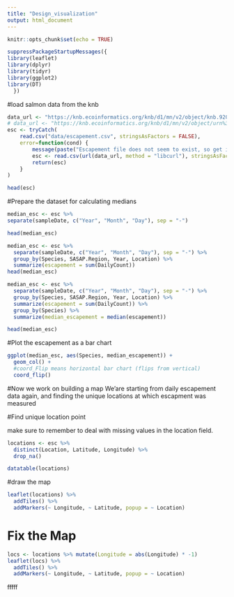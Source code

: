 ```yaml
---
title: "Design_visualization"
output: html_document
---
```


```r
knitr::opts_chunk$set(echo = TRUE)
```

```r
suppressPackageStartupMessages({ 
library(leaflet) 
library(dplyr)
library(tidyr) 
library(ggplot2)
library(DT) 
  })
```

#load salmon data from the knb

```r
data_url <- "https://knb.ecoinformatics.org/knb/d1/mn/v2/object/knb.92020.1"
# data_url <- "https://knb.ecoinformatics.org/knb/d1/mn/v2/object/urn%3Auuid%3Af119a05b-bbe7-4aea-93c6-85434dcb1c5e"
esc <- tryCatch(
    read.csv("data/escapement.csv", stringsAsFactors = FALSE),
    error=function(cond) {
        message(paste("Escapement file does not seem to exist, so get it from the KNB."))
        esc <- read.csv(url(data_url, method = "libcurl"), stringsAsFactors = FALSE)
        return(esc)
    }
)

head(esc)
```

#Prepare the dataset for calculating medians

```r
median_esc <- esc %>%
separate(sampleDate, c("Year", "Month", "Day"), sep = "-")

head(median_esc)
```

```r
median_esc <- esc %>%
  separate(sampleDate, c("Year", "Month", "Day"), sep = "-") %>% 
  group_by(Species, SASAP.Region, Year, Location) %>% 
  summarize(escapement = sum(DailyCount)) 
head(median_esc)
```

```r
median_esc <- esc %>%
  separate(sampleDate, c("Year", "Month", "Day"), sep = "-") %>% 
  group_by(Species, SASAP.Region, Year, Location) %>% 
  summarize(escapement = sum(DailyCount)) %>%
  group_by(Species) %>%
  summarize(median_escapement = median(escapement))

head(median_esc)
```

#Plot the escapement as a bar chart

```r
ggplot(median_esc, aes(Species, median_escapement)) + 
  geom_col() +
  #coord_Flip means horizontal bar chart (flips from vertical)
  coord_flip()
```

#Now we work on building a map
We'are starting from daily escapement data again, and finding the unique locations at which escapment was measured

#Find unique location point

make sure to remember to deal with missing values in the location field.


```r
locations <- esc %>%
  distinct(Location, Latitude, Longitude) %>% 
  drop_na()
```

```r
datatable(locations)
```

#draw the map

```r
leaflet(locations) %>% 
  addTiles() %>% 
  addMarkers(~ Longitude, ~ Latitude, popup = ~ Location)

```

# Fix the Map

```r
locs <- locations %>% mutate(Longitude = abs(Longitude) * -1)
leaflet(locs) %>% 
  addTiles() %>% 
  addMarkers(~ Longitude, ~ Latitude, popup = ~ Location)
```


fffff
